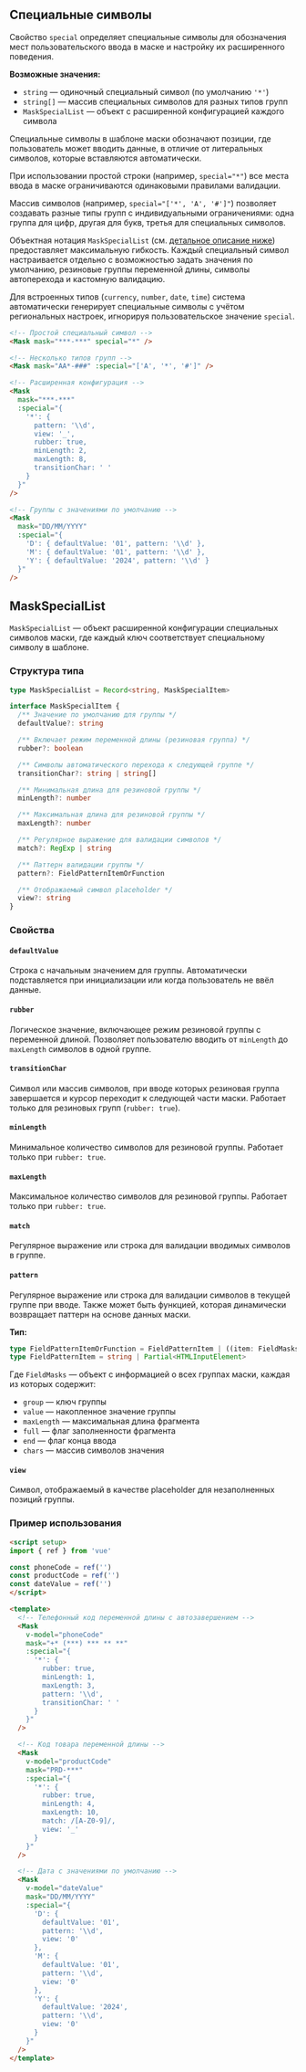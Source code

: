 ## Специальные символы

Свойство `special` определяет специальные символы для обозначения мест пользовательского ввода в маске и настройку их расширенного поведения.

**Возможные значения:**

- `string` — одиночный специальный символ (по умолчанию `'*'`)
- `string[]` — массив специальных символов для разных типов групп
- `MaskSpecialList` — объект с расширенной конфигурацией каждого символа

Специальные символы в шаблоне маски обозначают позиции, где пользователь может вводить данные, в отличие от литеральных символов, которые вставляются автоматически.

При использовании простой строки (например, `special="*"`) все места ввода в маске ограничиваются одинаковыми правилами валидации.

Массив символов (например, `special="['*', 'A', '#']"`) позволяет создавать разные типы групп с индивидуальными ограничениями: одна группа для цифр, другая для букв, третья для специальных символов.

Объектная нотация `MaskSpecialList` (см. [детальное описание ниже](#maskspeciallist)) предоставляет максимальную гибкость. Каждый специальный символ настраивается отдельно с возможностью задать значения по умолчанию, резиновые группы переменной длины, символы автоперехода и кастомную валидацию.

Для встроенных типов (`currency`, `number`, `date`, `time`) система автоматически генерирует специальные символы с учётом региональных настроек, игнорируя пользовательское значение `special`.

```html
<!-- Простой специальный символ -->
<Mask mask="***-***" special="*" />

<!-- Несколько типов групп -->
<Mask mask="AA*-###" :special="['A', '*', '#']" />

<!-- Расширенная конфигурация -->
<Mask
  mask="***-***"
  :special="{
    '*': {
      pattern: '\\d',
      view: '_',
      rubber: true,
      minLength: 2,
      maxLength: 8,
      transitionChar: ' '
    }
  }"
/>

<!-- Группы с значениями по умолчанию -->
<Mask
  mask="DD/MM/YYYY"
  :special="{
    'D': { defaultValue: '01', pattern: '\\d' },
    'M': { defaultValue: '01', pattern: '\\d' },
    'Y': { defaultValue: '2024', pattern: '\\d' }
  }"
/>
```

## MaskSpecialList

`MaskSpecialList` — объект расширенной конфигурации специальных символов маски, где каждый ключ соответствует специальному символу в шаблоне.

### Структура типа

```typescript
type MaskSpecialList = Record<string, MaskSpecialItem>

interface MaskSpecialItem {
  /** Значение по умолчанию для группы */
  defaultValue?: string

  /** Включает режим переменной длины (резиновая группа) */
  rubber?: boolean

  /** Символы автоматического перехода к следующей группе */
  transitionChar?: string | string[]

  /** Минимальная длина для резиновой группы */
  minLength?: number

  /** Максимальная длина для резиновой группы */
  maxLength?: number

  /** Регулярное выражение для валидации символов */
  match?: RegExp | string

  /** Паттерн валидации группы */
  pattern?: FieldPatternItemOrFunction

  /** Отображаемый символ placeholder */
  view?: string
}
```

### Свойства

#### `defaultValue`

Строка с начальным значением для группы. Автоматически подставляется при инициализации или когда пользователь не ввёл данные.

#### `rubber`

Логическое значение, включающее режим резиновой группы с переменной длиной. Позволяет пользователю вводить от `minLength` до `maxLength` символов в одной группе.

#### `transitionChar`

Символ или массив символов, при вводе которых резиновая группа завершается и курсор переходит к следующей части маски. Работает только для резиновых групп (`rubber: true`).

#### `minLength`

Минимальное количество символов для резиновой группы. Работает только при `rubber: true`.

#### `maxLength`

Максимальное количество символов для резиновой группы. Работает только при `rubber: true`.

#### `match`

Регулярное выражение или строка для валидации вводимых символов в группе.

#### `pattern`

Регулярное выражение или строка для валидации символов в текущей группе при вводе. Также может быть функцией, которая динамически возвращает паттерн на основе данных маски.

**Тип:**

```typescript
type FieldPatternItemOrFunction = FieldPatternItem | ((item: FieldMasks) => FieldPatternItem)
type FieldPatternItem = string | Partial<HTMLInputElement>
```

Где `FieldMasks` — объект с информацией о всех группах маски, каждая из которых содержит:
- `group` — ключ группы
- `value` — накопленное значение группы
- `maxLength` — максимальная длина фрагмента
- `full` — флаг заполненности фрагмента
- `end` — флаг конца ввода
- `chars` — массив символов значения

#### `view`

Символ, отображаемый в качестве placeholder для незаполненных позиций группы.

### Пример использования

```html
<script setup>
import { ref } from 'vue'

const phoneCode = ref('')
const productCode = ref('')
const dateValue = ref('')
</script>

<template>
  <!-- Телефонный код переменной длины с автозавершением -->
  <Mask
    v-model="phoneCode"
    mask="+* (***) *** ** **"
    :special="{
      '*': {
        rubber: true,
        minLength: 1,
        maxLength: 3,
        pattern: '\\d',
        transitionChar: ' '
      }
    }"
  />

  <!-- Код товара переменной длины -->
  <Mask
    v-model="productCode"
    mask="PRD-***"
    :special="{
      '*': {
        rubber: true,
        minLength: 4,
        maxLength: 10,
        match: /[A-Z0-9]/,
        view: '_'
      }
    }"
  />

  <!-- Дата с значениями по умолчанию -->
  <Mask
    v-model="dateValue"
    mask="DD/MM/YYYY"
    :special="{
      'D': {
        defaultValue: '01',
        pattern: '\\d',
        view: '0'
      },
      'M': {
        defaultValue: '01',
        pattern: '\\d',
        view: '0'
      },
      'Y': {
        defaultValue: '2024',
        pattern: '\\d',
        view: '0'
      }
    }"
  />
</template>
```
